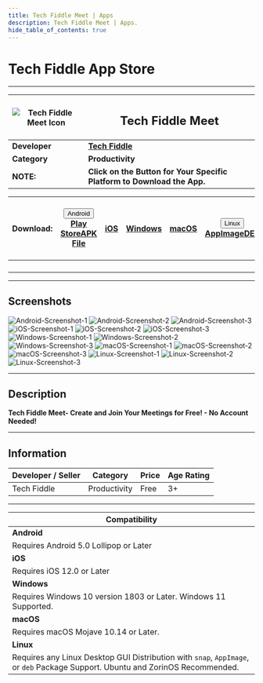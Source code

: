 ```yaml
---
title: Tech Fiddle Meet | Apps
description: Tech Fiddle Meet | Apps.
hide_table_of_contents: true
---
```



# Tech Fiddle App Store

---

| ![Tech Fiddle Meet Icon](https://cdn.complabs.in/img/apps/comp-labs-meet/icon.png) | <h2>Tech Fiddle Meet</h2>                                               |
| ----------------------------------------------------------- | ----------------------------------------------------------------------- |
| **Developer**                                               | [**Tech Fiddle**](https://complabs.in/apps)                             |
| **Category**                                                | **Productivity**                                                        |
| **NOTE:**                                                   | **Click on the Button for Your Specific Platform to Download the App.** |

| **Download:** | <div class="dropdown disabled"><button class="disabled button button--primary"><i class="fa-brands fa-android"></i> Android <i class="fa-solid fa-caret-down"></i></button><div class="disabled dropdown-content"><a class="disabled" href="#">Play Store</a><a class="disabled" href="#">APK File</a></div></div> | <a href="#" target="_blank" rel="noopener noreferrer" class="button button--primary disabled"><i class="fa-brands fa-app-store-ios"></i> iOS</a> | <a href="https://github.com/Comp-Labs/comp-labs-meet/releases/latest/download/comp-labs-meet.exe" target="_blank" rel="noopener noreferrer" class="button button--primary"><i class="fa-brands fa-windows"></i> Windows</a> | <a href="https://github.com/Comp-Labs/comp-labs-meet/releases/latest/download/comp-labs-meet.dmg" target="_blank" rel="noopener noreferrer" class="button button--primary"><i class="fa-brands fa-apple"></i> macOS</a> | <div class="dropdown"><button class="button button--primary"><i class="fa-brands fa-linux"></i> Linux <i class="fa-solid fa-caret-down"></i></button><div class="dropdown-content"><a href="https://github.com/Comp-Labs/comp-labs-meet/releases/latest/download/comp-labs-meet-x86_64.AppImage">AppImage</a><a href="https://github.com/Comp-Labs/comp-labs-meet/releases/latest/download/comp-labs-meet-amd64.deb">DEB</a></div></div> | [![Get it from the Snap Store](https://snapcraft.io/static/images/badges/en/snap-store-black.svg)](https://snapcraft.io/comp-labs-meet) |
| :-----------: | :----------------------------------------------------------------------------------------------------------------------------------------------------------------------------------------------------------------------------------------------------------------------------------------------------------------: | :----------------------------------------------------------------------------------------------------------------------------------------------: | :-------------------------------------------------------------------------------------------------------------------------------------------------------------------------------------------------------------------------: | :---------------------------------------------------------------------------------------------------------------------------------------------------------------------------------------------------------------------: | :--------------------------------------------------------------------------------------------------------------------------------------------------------------------------------------------------------------------------------------------------------------------------------------------------------------------------------------------------------------------------------------------------------------------------------------: | :-------------------------------------------------------------------------------------------------------------------------------------: |
|               |                                                                                                                                                                                                                                                                                                                    |                                                                                                                                                  |                                                                                                                                                                                                                             |                                                                                                                                                                                                                         |                                                                                                                                                                                                                                                                                                                                                                                                                                          |
|               |                                                                                                                                                                                                                                                                                                                    |                                                                                                                                                  |                                                                                                                                                                                                                             |                                                                                                                                                                                                                         |                                                                                                                                                                                                                                                                                                                                                                                                                                          |
|               |                                                                                                                                                                                                                                                                                                                    |                                                                                                                                                  |                                                                                                                                                                                                                             |                                                                                                                                                                                                                         |                                                                                                                                                                                                                                                                                                                                                                                                                                          |
|               |                                                                                                                                                                                                                                                                                                                    |                                                                                                                                                  |                                                                                                                                                                                                                             |                                                                                                                                                                                                                         |                                                                                                                                                                                                                                                                                                                                                                                                                                          |

---

## Screenshots

<Tabs className="unique-tabs">
  <TabItem value="Android">
    <img src="https://cdn.complabs.in/img/default.jpg" alt="Android-Screenshot-1"></img>
    <img src="https://cdn.complabs.in/img/default.jpg" alt="Android-Screenshot-2"></img>
    <img src="https://cdn.complabs.in/img/default.jpg" alt="Android-Screenshot-3"></img>
  </TabItem>
  <TabItem value="iOS">
    <img src="https://cdn.complabs.in/img/default.jpg" alt="iOS-Screenshot-1"></img>
    <img src="https://cdn.complabs.in/img/default.jpg" alt="iOS-Screenshot-2"></img>
    <img src="https://cdn.complabs.in/img/default.jpg" alt="iOS-Screenshot-3"></img>
  </TabItem>
  <TabItem value="Windows">
    <img src="https://cdn.complabs.in/img/apps/comp-labs-meet/win-snap-1.jpg" alt="Windows-Screenshot-1"></img>
    <img src="https://cdn.complabs.in/img/apps/comp-labs-meet/win-snap-2.jpg" alt="Windows-Screenshot-2"></img>
    <img src="https://cdn.complabs.in/img/apps/comp-labs-meet/win-snap-3.jpg" alt="Windows-Screenshot-3"></img>
  </TabItem>
  <TabItem value="macOS">
    <img src="https://cdn.complabs.in/img/default.jpg" alt="macOS-Screenshot-1"></img>
    <img src="https://cdn.complabs.in/img/default.jpg" alt="macOS-Screenshot-2"></img>
    <img src="https://cdn.complabs.in/img/default.jpg" alt="macOS-Screenshot-3"></img>
  </TabItem>
  <TabItem value="Linux">
    <img src="https://cdn.complabs.in/img/apps/comp-labs-meet/linux-snap-1.png" alt="Linux-Screenshot-1"></img>
    <img src="https://cdn.complabs.in/img/apps/comp-labs-meet/linux-snap-2.png" alt="Linux-Screenshot-2"></img>
    <img src="https://cdn.complabs.in/img/apps/comp-labs-meet/linux-snap-3.png" alt="Linux-Screenshot-3"></img>
  </TabItem>
</Tabs>

---

## Description

**Tech Fiddle Meet- Create and Join Your Meetings for Free! - No Account Needed!**

---

## Information

| Developer / Seller | Category     | Price | Age Rating |
| ------------------ | ------------ | ----- | ---------- |
| Tech Fiddle        | Productivity | Free  | 3+         |

---

| **Compatibility**                                                                                                              |
| ------------------------------------------------------------------------------------------------------------------------------ |
| **Android**                                                                                                                    |
| Requires Android 5.0 Lollipop or Later                                                                                         |
| **iOS**                                                                                                                        |
| Requires iOS 12.0 or Later                                                                                                     |
| **Windows**                                                                                                                    |
| Requires Windows 10 version 1803 or Later. Windows 11 Supported.                                                               |
| **macOS**                                                                                                                      |
| Requires macOS Mojave 10.14 or Later.                                                                                          |
| **Linux**                                                                                                                      |
| Requires any Linux Desktop GUI Distribution with `snap`, `AppImage`, or `deb` Package Support. Ubuntu and ZorinOS Recommended. |
